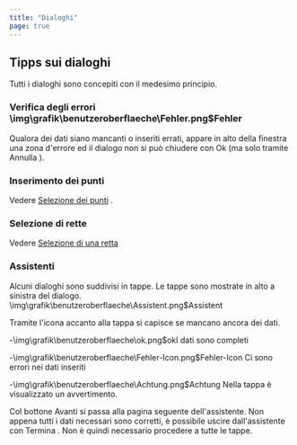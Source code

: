 ```yaml
---
title: "Dialoghi"
page: true
---
```

## Tipps sui dialoghi

Tutti i dialoghi sono concepiti con il medesimo principio.

### Verifica degli errori<Image>\img\grafik\benutzeroberflaeche\Fehler.png$Fehler</Image>
Qualora dei dati siano mancanti o inseriti errati, appare in alto della finestra una zona d&#39;errore ed il dialogo non si pu&#242; chiudere con  <Border>   Ok   </Border>  (ma solo tramite  <Border>Annulla</Border> ).

### Inserimento dei punti
Vedere [Selezione dei punti](../benutzeroberflaeche/punktwahl)
.

### Selezione di rette
Vedere [Selezione di una retta](../benutzeroberflaeche/auswahl_gerade)


### Assistenti
Alcuni dialoghi sono suddivisi in tappe. Le tappe sono mostrate in alto a sinistra del dialogo.<Image>\img\grafik\benutzeroberflaeche\Assistent.png$Assistent</Image>

Tramite l&#39;icona accanto alla tappa si capisce se mancano ancora dei dati.

-<Image>\img\grafik\benutzeroberflaeche\ok.png$ok</Image>I dati sono completi

-<Image>\img\grafik\benutzeroberflaeche\Fehler-Icon.png$Fehler-Icon</Image> Ci sono errori nei dati inseriti

-<Image>\img\grafik\benutzeroberflaeche\Achtung.png$Achtung</Image> Nella tappa &#232; visualizzato un avvertimento. 




Col bottone  <Border>Avanti</Border>  si passa alla pagina seguente dell&#39;assistente. Non appena tutti i dati necessari sono corretti, &#232; possibile uscire dall&#39;assistente con  <Border>Termina</Border> . Non &#232; quindi necessario procedere a tutte le tappe.
